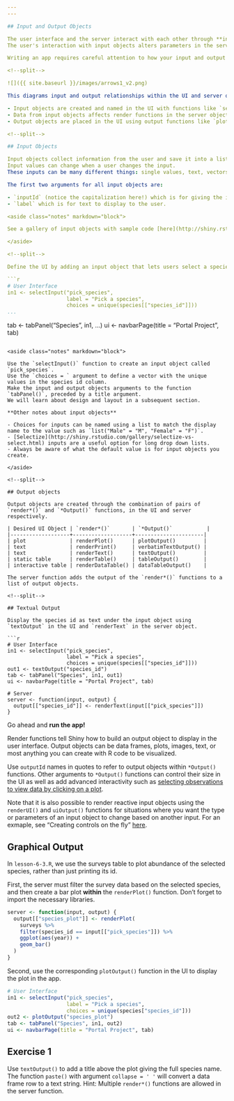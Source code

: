 ```yaml
---
---

## Input and Output Objects

The user interface and the server interact with each other through **input** and **output** objects.
The user's interaction with input objects alters parameters in the server's instructions -- instructions for creating output objects shown in the UI.

Writing an app requires careful attention to how your input and output objects relate to each other, i.e. knowing what actions will initiate what sections of code to run at what time.

<!--split-->

![]({{ site.baseurl }}/images/arrows1_v2.png)

This diagrams input and output relationships within the UI and server objects:

- Input objects are created and named in the UI with functions like `selectInput()` or `radioButtons()`. 
- Data from input objects affects render functions in the server object which create output objects. 
- Output objects are placed in the UI using output functions like `plotOutput()` or `textOutput()`.

<!--split-->

## Input Objects

Input objects collect information from the user and save it into a list.
Input values can change when a user changes the input.
These inputs can be many different things: single values, text, vectors, dates, or even files uploaded by the user. 

The first two arguments for all input objects are:

- `inputId` (notice the capitalization here!) which is for giving the input object a name to refer to in the server, and 
- `label` which is for text to display to the user. 

<aside class="notes" markdown="block">

See a gallery of input objects with sample code [here](http://shiny.rstudio.com/gallery/widget-gallery.html)

</aside>

<!--split-->

Define the UI by adding an input object that lets users select a species ID from the species table.

```r
# User Interface
in1 <- selectInput("pick_species",
                   label = "Pick a species",
                   choices = unique(species[["species_id"]]))
...
```

tab <- tabPanel("Species", in1, ...)
ui <- navbarPage(title = "Portal Project", tab)
```

<aside class="notes" markdown="block">

Use the `selectInput()` function to create an input object called `pick_species`.
Use the `choices = ` argument to define a vector with the unique values in the species id column.
Make the input and output objects arguments to the function `tabPanel()`, preceded by a title argument.
We will learn about design and layout in a subsequent section.

**Other notes about input objects**

- Choices for inputs can be named using a list to match the display name to the value such as `list("Male" = "M", "Female" = "F")`. 
- [Selectize](http://shiny.rstudio.com/gallery/selectize-vs-select.html) inputs are a useful option for long drop down lists.
- Always be aware of what the default value is for input objects you create.

</aside>

<!--split-->

## Output objects

Output objects are created through the combination of pairs of `render*()` and `*Output()` functions, in the UI and server respectively.

| Desired UI Object | `render*()`       | `*Output()`           |
|-------------------+-------------------+----------------------|
| plot              | renderPlot()      | plotOutput()         |
| text              | renderPrint()     | verbatimTextOutput() |
| text              | renderText()      | textOutput()         |
| static table      | renderTable()     | tableOutput()        |
| interactive table | renderDataTable() | dataTableOutput()    |

The server function adds the output of the `render*()` functions to a list of output objects.

<!--split-->

## Textual Output

Display the species id as text under the input object using `textOutput` in the UI and `renderText` in the server object.

```r
# User Interface
in1 <- selectInput("pick_species",
                   label = "Pick a species",
                   choices = unique(species[["species_id"]]))
out1 <- textOutput("species_id")
tab <- tabPanel("Species", in1, out1)
ui <- navbarPage(title = "Portal Project", tab)

# Server
server <- function(input, output) {
  output[["species_id"]] <- renderText(input[["pick_species"]])
}
```

Go ahead and **run the app!**

<aside class="notes" markdown="block">

Render functions tell Shiny how to build an output object to display in the user interface.
Output objects can be data frames, plots, images, text, or most anything you can create with R code to be visualized. 

Use `outputId` names in quotes to refer to output objects within `*Output()` functions. Other arguments to `*Output()` functions can control their size in the UI as well as add advanced interactivity such as [selecting observations to view data by clicking on a plot](http://shiny.rstudio.com/articles/selecting-rows-of-data.html).

Note that it is also possible to render reactive input objects using the `renderUI()` and `uiOutput()` functions for situations where you want the type or parameters of an input object to change based on another input. For an exmaple, see "Creating controls on the fly" [here](http://shiny.rstudio.com/articles/dynamic-ui.html).

</aside>

<!--split-->

## Graphical Output

In `lesson-6-3.R`, we use the surveys table to plot abundance of the selected species, rather than just printing its id.

First, the server must filter the survey data based on the selected species, and then create a bar plot **within** the `renderPlot()` function.
Don't forget to import the necessary libraries.

```r
server <- function(input, output) {
  output[["species_plot"]] <- renderPlot(
    surveys %>%
    filter(species_id == input[["pick_species"]]) %>%
    ggplot(aes(year)) +
    geom_bar()
  )
}
```

<!--split-->

Second, use the corresponding `plotOutput()` function in the UI to display the plot in the app. 

```r
# User Interface
in1 <- selectInput("pick_species",
                   label = "Pick a species",
                   choices = unique(species["species_id"]))
out2 <- plotOutput("species_plot")
tab <- tabPanel("Species", in1, out2)
ui <- navbarPage(title = "Portal Project", tab)
```

<!--split-->

## Exercise 1

Use `textOutput()` to add a title above the plot giving the full species name. The function `paste()` with argument `collapse = ' '` will convert a data frame row to a text string. Hint: Multiple `render*()` functions are allowed in the server function.


